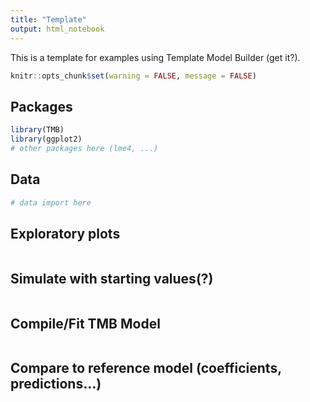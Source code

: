 ```yaml
---
title: "Template"
output: html_notebook
---
```


This is a template for examples using Template Model Builder (get it?).

```r
knitr::opts_chunk$set(warning = FALSE, message = FALSE)
```

## Packages

```r
library(TMB)
library(ggplot2)
# other packages here (lme4, ...)

```

## Data

```r
# data import here

```

## Exploratory plots

```r

```

## Simulate with starting values(?)
```r

```

## Compile/Fit TMB Model

```r

```

## Compare to reference model (coefficients, predictions...)

```r

```

```r

```

```r

```
